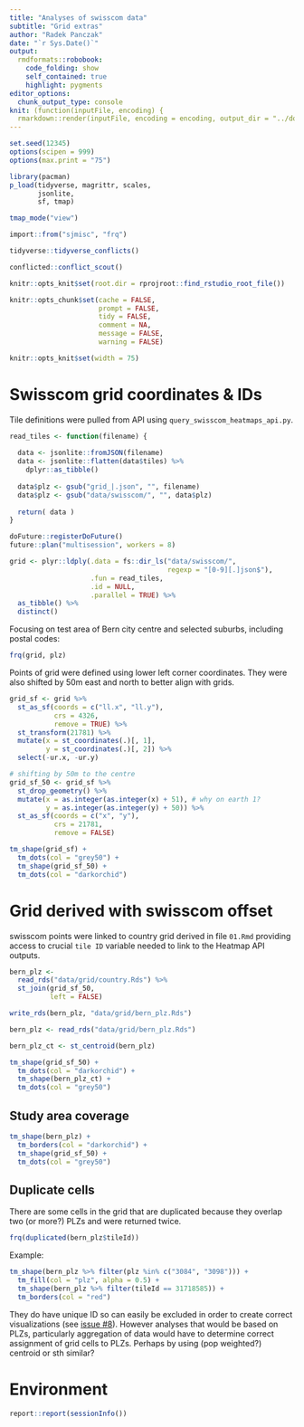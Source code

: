 ```yaml
---
title: "Analyses of swisscom data"
subtitle: "Grid extras"
author: "Radek Panczak"
date: "`r Sys.Date()`"
output:
  rmdformats::robobook:
    code_folding: show
    self_contained: true
    highlight: pygments
editor_options: 
  chunk_output_type: console
knit: (function(inputFile, encoding) {
  rmarkdown::render(inputFile, encoding = encoding, output_dir = "../docs") })
---
```


<!-- ----------------------------------------------------- -->

```r
set.seed(12345)
options(scipen = 999)
options(max.print = "75")

library(pacman)
p_load(tidyverse, magrittr, scales,  
       jsonlite, 
       sf, tmap)

tmap_mode("view")

import::from("sjmisc", "frq")
```

```r
tidyverse::tidyverse_conflicts()

conflicted::conflict_scout()
```

```r
knitr::opts_knit$set(root.dir = rprojroot::find_rstudio_root_file())

knitr::opts_chunk$set(cache = FALSE,
                      prompt = FALSE,
                      tidy = FALSE,
                      comment = NA,
                      message = FALSE,
                      warning = FALSE)

knitr::opts_knit$set(width = 75)
```

<!-- ----------------------------------------------------- -->

# Swisscom grid coordinates & IDs

Tile definitions were pulled from API using `query_swisscom_heatmaps_api.py`.  

```r
read_tiles <- function(filename) {
  
  data <- jsonlite::fromJSON(filename)
  data <- jsonlite::flatten(data$tiles) %>% 
    dplyr::as_tibble()
  
  data$plz <- gsub("grid_|.json", "", filename)
  data$plz <- gsub("data/swisscom/", "", data$plz)
  
  return( data )
}

doFuture::registerDoFuture()
future::plan("multisession", workers = 8)

grid <- plyr::ldply(.data = fs::dir_ls("data/swisscom/", 
                                       regexp = "[0-9][.]json$"),
                    .fun = read_tiles,
                    .id = NULL,
                    .parallel = TRUE) %>% 
  as_tibble() %>% 
  distinct()
```

Focusing on test area of Bern city centre and selected suburbs, including postal codes:  

```r
frq(grid, plz)
```

Points of grid were defined using lower left corner coordinates. They were also shifted by 50m east and north to better align with grids.    

```r
grid_sf <- grid %>% 
  st_as_sf(coords = c("ll.x", "ll.y"), 
           crs = 4326,
           remove = TRUE) %>% 
  st_transform(21781) %>% 
  mutate(x = st_coordinates(.)[, 1],
         y = st_coordinates(.)[, 2]) %>% 
  select(-ur.x, -ur.y)

# shifting by 50m to the centre
grid_sf_50 <- grid_sf %>% 
  st_drop_geometry() %>% 
  mutate(x = as.integer(as.integer(x) + 51), # why on earth 1?
         y = as.integer(as.integer(y) + 50)) %>% 
  st_as_sf(coords = c("x", "y"), 
           crs = 21781,
           remove = FALSE) 
```

```r
tm_shape(grid_sf) + 
  tm_dots(col = "grey50") + 
  tm_shape(grid_sf_50) + 
  tm_dots(col = "darkorchid")
```

<!-- ----------------------------------------------------- -->

# Grid derived with swisscom offset

swisscom points were linked to country grid derived in file `01.Rmd` providing access to crucial `tile ID` variable needed to link to the Heatmap API outputs.  

```r
bern_plz <- 
  read_rds("data/grid/country.Rds") %>% 
  st_join(grid_sf_50,
          left = FALSE)

write_rds(bern_plz, "data/grid/bern_plz.Rds")
```

```r
bern_plz <- read_rds("data/grid/bern_plz.Rds")
```

```r
bern_plz_ct <- st_centroid(bern_plz)

tm_shape(grid_sf_50) + 
  tm_dots(col = "darkorchid") +
  tm_shape(bern_plz_ct) + 
  tm_dots(col = "grey50")
```

## Study area coverage  

```r
tm_shape(bern_plz) + 
  tm_borders(col = "darkorchid") +
  tm_shape(grid_sf_50) + 
  tm_dots(col = "grey50")
```

## Duplicate cells

There are some cells in the grid that are duplicated because they overlap two (or more?) PLZs and were returned twice. 

```r
frq(duplicated(bern_plz$tileId))
```

Example:  

```r
tm_shape(bern_plz %>% filter(plz %in% c("3084", "3098"))) + 
  tm_fill(col = "plz", alpha = 0.5) + 
  tm_shape(bern_plz %>% filter(tileId == 31718585)) + 
  tm_borders(col = "red")
```

They do have unique ID so can easily be excluded in order to create correct visualizations (see [issue #8](https://github.com/RPanczak/FUN_swisscom/issues/8)). However analyses that would be based on PLZs, particularly aggregation of data would have to determine correct assignment of grid cells to PLZs. Perhaps by using (pop weighted?) centroid or sth similar?  

<!-- ----------------------------------------------------- -->

# Environment

```r
report::report(sessionInfo())
```
